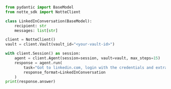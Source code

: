 ```python agent_scrape.py
from pydantic import BaseModel
from notte_sdk import NotteClient

class LinkedInConversation(BaseModel):
    recipient: str
    messages: list[str]

client = NotteClient()
vault = client.Vault(vault_id="<your-vault-id>")

with client.Session() as session:
    agent = client.Agent(session=session, vault=vault, max_steps=15)
    response = agent.run(
        task="Got to linkedin.com, login with the credentials and extract the last 10 messages from my most recent conversation",
        response_format=LinkedInConversation
    )
print(response.answer)
```
